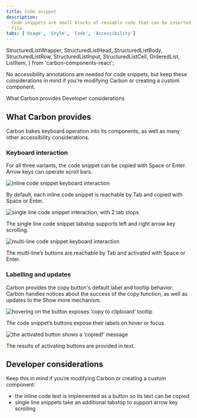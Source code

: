 ```yaml
---
title: Code snippet
description:
  Code snippets are small blocks of reusable code that can be inserted in a code
  file.
tabs: ['Usage', 'Style', 'Code', 'Accessibility']
---
```


  StructuredListWrapper,
  StructuredListHead,
  StructuredListBody,
  StructuredListRow,
  StructuredListInput,
  StructuredListCell,
  OrderedList,
  ListItem,
} from 'carbon-components-react';

<PageDescription>

No accessibility annotations are needed for code snippets, but keep these considerations in mind if you’re modifying Carbon or creating a custom component.

</PageDescription>

<AnchorLinks>
  <AnchorLink>What Carbon provides</AnchorLink>
  <AnchorLink>Developer considerations</AnchorLink>
</AnchorLinks>

## What Carbon provides

Carbon bakes keyboard operation into its components, as well as many other
accessibility considerations.

### Keyboard interaction

For all three variants, the code snippet can be copied with Space or Enter. Arrow
keys can operate scroll bars.

<Row>
<Column colLg={8}>

![inline code snippet keyboard interaction](images/code-snippet-accessibility-1.png)

</Column>
</Row>

By default, each inline code snippet is reachable by Tab and copied with Space or Enter.

<Row>
<Column colLg={8}>

![single line code snippet interaction, with 2 tab stops](images/code-snippet-accessibility-2.png)

</Column>
</Row>

The single line code snippet tabstop supports left and right arrow key scrolling.

<Row>
<Column colLg={8}>

![multi-line code snippet keyboard interaction](images/code-snippet-accessibility-3.png)

</Column>
</Row>

The multi-line’s buttons are reachable by Tab and activated with Space or Enter.

### Labelling and updates

Carbon provides the copy button's default label and tooltip behavior. Carbon
handles notices about the success of the copy function, as well as updates to the
Show more mechanism.

<Row>
<Column colLg={8}>

![hovering on the button exposes ‘copy to clipboard’ tooltip](images/code-snippet-accessibility-4.png)

</Column>
</Row>

The code snippet’s buttons expose their labels on hover or focus.

<Row>
<Column colLg={8}>

![the activated button shows a ‘copied!’ message](images/code-snippet-accessibility-5.png)

</Column>
</Row>

The results of activating buttons are provided in text.

## Developer considerations

Keep this in mind if you’re modifying Carbon or creating a custom component:

* the inline code text is implemented as a button so its text can be copied
* single line snippets take an additional tabstop to support arrow key scrolling
